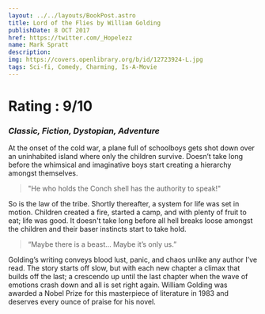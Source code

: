 ```yaml
---
layout: ../../layouts/BookPost.astro
title: Lord of the Flies by William Golding
publishDate: 8 OCT 2017
href: https://twitter.com/_Hopelezz
name: Mark Spratt
description: 
img: https://covers.openlibrary.org/b/id/12723924-L.jpg
tags: Sci-fi, Comedy, Charming, Is-A-Movie
---
```


<Author />

# Rating : 9/10
### _Classic, Fiction, Dystopian, Adventure_

At the onset of the cold war, a plane full of schoolboys gets shot down over an uninhabited island where only the children survive. Doesn’t take long before the whimsical and imaginative boys start creating a hierarchy amongst themselves. 

>"He who holds the Conch shell has the authority to speak!"

So is the law of the tribe. Shortly thereafter, a system for life was set in motion. Children created a fire, started a camp, and with plenty of fruit to eat; life was good. It doesn't take long before all hell breaks loose amongst the children and their baser instincts start to take hold.

>“Maybe there is a beast… Maybe it’s only us.”

Golding’s writing conveys blood lust, panic, and chaos unlike any author I’ve read. The story starts off slow, but with each new chapter a climax that builds off the last; a crescendo up until the last chapter when the wave of emotions crash down and all is set right again. William Golding was awarded a Nobel Prize for this masterpiece of literature in 1983 and deserves every ounce of praise for his novel.